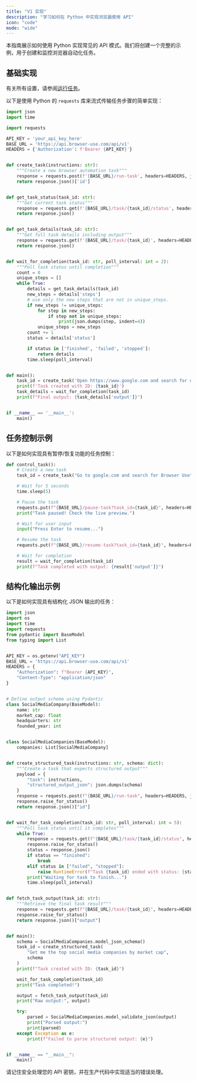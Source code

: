 ```yaml
---
title: "V1 实现"
description: "学习如何在 Python 中实现浏览器使用 API"
icon: "code"
mode: "wide"
---
```


本指南展示如何使用 Python 实现常见的 API 模式。我们将创建一个完整的示例，用于创建和监控浏览器自动化任务。

## 基础实现

有关所有设置，请参阅[运行任务](/api-reference/api-v1/run-task)。

以下是使用 Python 的 `requests` 库来流式传输任务步骤的简单实现：

```python
import json
import time

import requests

API_KEY = 'your_api_key_here'
BASE_URL = 'https://api.browser-use.com/api/v1'
HEADERS = {'Authorization': f'Bearer {API_KEY}'}


def create_task(instructions: str):
	"""Create a new browser automation task"""
	response = requests.post(f'{BASE_URL}/run-task', headers=HEADERS, json={'task': instructions})
	return response.json()['id']


def get_task_status(task_id: str):
	"""Get current task status"""
	response = requests.get(f'{BASE_URL}/task/{task_id}/status', headers=HEADERS)
	return response.json()


def get_task_details(task_id: str):
	"""Get full task details including output"""
	response = requests.get(f'{BASE_URL}/task/{task_id}', headers=HEADERS)
	return response.json()


def wait_for_completion(task_id: str, poll_interval: int = 2):
	"""Poll task status until completion"""
	count = 0
	unique_steps = []
	while True:
		details = get_task_details(task_id)
		new_steps = details['steps']
		# use only the new steps that are not in unique_steps.
		if new_steps != unique_steps:
			for step in new_steps:
				if step not in unique_steps:
					print(json.dumps(step, indent=4))
			unique_steps = new_steps
		count += 1
		status = details['status']

		if status in ['finished', 'failed', 'stopped']:
			return details
		time.sleep(poll_interval)


def main():
	task_id = create_task('Open https://www.google.com and search for openai')
	print(f'Task created with ID: {task_id}')
	task_details = wait_for_completion(task_id)
	print(f"Final output: {task_details['output']}")


if __name__ == '__main__':
	main()

```

## 任务控制示例

以下是如何实现具有暂停/恢复功能的任务控制：

```python
def control_task():
    # Create a new task
    task_id = create_task("Go to google.com and search for Browser Use")

    # Wait for 5 seconds
    time.sleep(5)

    # Pause the task
    requests.put(f"{BASE_URL}/pause-task?task_id={task_id}", headers=HEADERS)
    print("Task paused! Check the live preview.")

    # Wait for user input
    input("Press Enter to resume...")

    # Resume the task
    requests.put(f"{BASE_URL}/resume-task?task_id={task_id}", headers=HEADERS)

    # Wait for completion
    result = wait_for_completion(task_id)
    print(f"Task completed with output: {result['output']}")
```

## 结构化输出示例

以下是如何实现具有结构化 JSON 输出的任务：

```python
import json
import os
import time
import requests
from pydantic import BaseModel
from typing import List


API_KEY = os.getenv("API_KEY")
BASE_URL = 'https://api.browser-use.com/api/v1'
HEADERS = {
    "Authorization": f"Bearer {API_KEY}",
    "Content-Type": "application/json"
}


# Define output schema using Pydantic
class SocialMediaCompany(BaseModel):
    name: str
    market_cap: float
    headquarters: str
    founded_year: int


class SocialMediaCompanies(BaseModel):
    companies: List[SocialMediaCompany]


def create_structured_task(instructions: str, schema: dict):
    """Create a task that expects structured output"""
    payload = {
        "task": instructions,
        "structured_output_json": json.dumps(schema)
    }
    response = requests.post(f"{BASE_URL}/run-task", headers=HEADERS, json=payload)
    response.raise_for_status()
    return response.json()["id"]


def wait_for_task_completion(task_id: str, poll_interval: int = 5):
    """Poll task status until it completes"""
    while True:
        response = requests.get(f"{BASE_URL}/task/{task_id}/status", headers=HEADERS)
        response.raise_for_status()
        status = response.json()
        if status == "finished":
            break
        elif status in ["failed", "stopped"]:
            raise RuntimeError(f"Task {task_id} ended with status: {status}")
        print("Waiting for task to finish...")
        time.sleep(poll_interval)


def fetch_task_output(task_id: str):
    """Retrieve the final task result"""
    response = requests.get(f"{BASE_URL}/task/{task_id}", headers=HEADERS)
    response.raise_for_status()
    return response.json()["output"]


def main():
    schema = SocialMediaCompanies.model_json_schema()
    task_id = create_structured_task(
        "Get me the top social media companies by market cap",
        schema
    )
    print(f"Task created with ID: {task_id}")

    wait_for_task_completion(task_id)
    print("Task completed!")

    output = fetch_task_output(task_id)
    print("Raw output:", output)

    try:
        parsed = SocialMediaCompanies.model_validate_json(output)
        print("Parsed output:")
        print(parsed)
    except Exception as e:
        print(f"Failed to parse structured output: {e}")


if __name__ == "__main__":
    main()
```

<Note>
  请记住安全处理您的 API 密钥，并在生产代码中实现适当的错误处理。
</Note>
